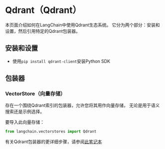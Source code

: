 # Qdrant（Qdrant）

本页面介绍如何在LangChain中使用Qdrant生态系统。
它分为两个部分：安装和设置，然后引用特定的Qdrant包装器。

## 安装和设置
- 使用`pip install qdrant-client`安装Python SDK
## 包装器

### VectorStore（向量存储）

存在一个围绕Qdrant索引的包装器，允许您将其用作向量存储，
无论是用于语义搜索还是示例选择。

要导入此向量存储：
```python
from langchain.vectorstores import Qdrant
```

有关Qdrant包装器的更详细步骤，请参阅[此笔记本](/docs/modules/data_connection/vectorstores/integrations/qdrant.html)
